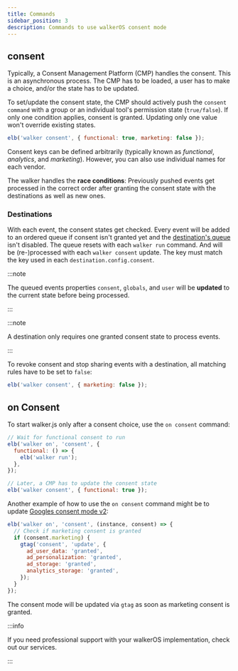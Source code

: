 ```yaml
---
title: Commands
sidebar_position: 3
description: Commands to use walkerOS consent mode
---
```



## consent

Typically, a Consent Management Platform (CMP) handles the consent. This is an
asynchronous process. The CMP has to be loaded, a user has to make a choice,
and/or the state has to be updated.

To set/update the consent state, the CMP should actively push the
`consent command` with a group or an individual tool's permission state
(`true/false`). If only one condition applies, consent is granted. Updating only
one value won't override existing states.

```js
elb('walker consent', { functional: true, marketing: false });
```

Consent keys can be defined arbitrarily (typically known as _functional_,
_analytics_, and _marketing_). However, you can also use individual names for
each vendor.

The walker handles the **race conditions**: Previously pushed events get
processed in the correct order after granting the consent state with the
destinations as well as new ones.

### Destinations

With each event, the consent states get checked. Every event will be added to an
ordered queue if consent isn't granted yet and the
[destination's queue](/docs/destinations/event_mapping#overview-of-all-properties)
isn't disabled. The queue resets with each `walker run` command. And will be
(re-)processed with each `walker consent` update. The key must match the key
used in each `destination.config.consent`.

:::note

The queued events properties `consent`, `globals`, and `user` will be
**updated** to the current state before being processed.

:::

:::note

A destination only requires one granted consent state to process events.

:::

To revoke consent and stop sharing events with a destination, all matching rules
have to be set to `false`:

```js
elb('walker consent', { marketing: false });
```

## on Consent

To start walker.js only after a consent choice, use the `on consent` command:

```js
// Wait for functional consent to run
elb('walker on', 'consent', {
  functional: () => {
    elb('walker run');
  },
});

// Later, a CMP has to update the consent state
elb('walker consent', { functional: true });
```

Another example of how to use the `on consent` command might be to update
[Googles consent mode v2](https://developers.google.com/tag-platform/security/guides/consent?consentmode=basic):

```js
elb('walker on', 'consent', (instance, consent) => {
  // Check if marketing consent is granted
  if (consent.marketing) {
    gtag('consent', 'update', {
      ad_user_data: 'granted',
      ad_personalization: 'granted',
      ad_storage: 'granted',
      analytics_storage: 'granted',
    });
  }
});
```

The consent mode will be updated via `gtag` as soon as marketing consent is
granted.

:::info

If you need professional support with your walkerOS implementation, check out
our&nbsp;<Link to="/services">services</Link>.

:::
